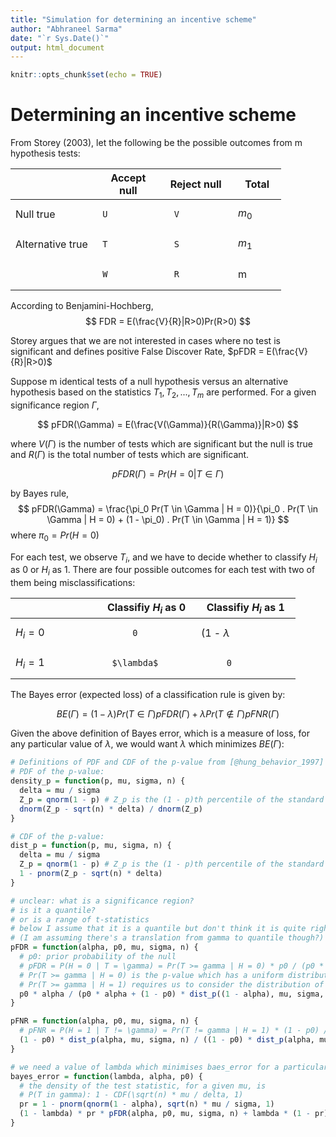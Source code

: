 ```yaml
---
title: "Simulation for determining an incentive scheme"
author: "Abhraneel Sarma"
date: "`r Sys.Date()`"
output: html_document
---
```


```r
knitr::opts_chunk$set(echo = TRUE)
```

# Determining an incentive scheme

From Storey (2003), let the following be the possible outcomes from m hypothesis tests:

+-------------------+-------------+----------------+----------+
|                   | Accept null | Reject null    |  Total   |
+===================+=============+================+==========+
| Null true         |     U       |       V        |  $m_{0}$ |
+-------------------+-------------+----------------+----------+
| Alternative true  |     T       |       S        |  $m_{1}$ |
+-------------------+-------------+----------------+----------+
|                   |     W       |       R        |    m     |
+-------------------+-------------+----------------+----------+
      
According to Benjamini-Hochberg, 
$$
FDR = E(\frac{V}{R}|R>0)Pr(R>0)
$$


Storey argues that we are not interested in cases where no test is significant and defines positive False Discover Rate, $pFDR = E(\frac{V}{R}|R>0)$

Suppose m identical tests of a null hypothesis versus an alternative hypothesis based on the statistics $T_1,T_2,...,T_m$ are performed. For a given significance region $\Gamma,$

$$
pFDR(\Gamma) = E(\frac{V(\Gamma)}{R(\Gamma)}|R>0)
$$

where $V(\Gamma)$ is the number of tests which are significant but the null is true and $R(\Gamma)$ is the total number of tests which are significant.

$$
pFDR(\Gamma) = Pr(H = 0|T \in \Gamma)
$$

by Bayes rule, 
$$
pFDR(\Gamma) = \frac{\pi_0 Pr(T \in \Gamma | H = 0)}{\pi_0 . Pr(T \in \Gamma | H = 0) + (1 - \pi_0) . Pr(T \in \Gamma | H = 1)}
$$ 
where $\pi_0 = Pr(H = 0)$

For each test, we observe $T_i$, and we have to decide whether to classify $H_i$ as 0 or $H_i$ as 1. There are four possible outcomes for each test with two of them being misclassifications:

+-------------------+----------------------+----------------------+
|                   | Classifiy $H_i$ as 0 | Classifiy $H_i$ as 1 |
+===================+======================+======================+
| $H_i = 0$         |           0          |   (1 - $\lambda$     |
+-------------------+----------------------+----------------------+
| $H_i = 1$         |       $\lambda$      |          0           |
+-------------------+----------------------+----------------------+

The Bayes error (expected loss) of a classification rule is given by:

$$
BE(\Gamma) = (1 - \lambda)Pr(T \in \Gamma)pFDR(\Gamma) + \lambda Pr(T \not\in \Gamma)pFNR(\Gamma)
$$



Given the above definition of Bayes error, which is a measure of loss, for any particular value of $\lambda$, we would want $\lambda$ which minimizes $BE(\Gamma)$:



```r
# Definitions of PDF and CDF of the p-value from [@hung_behavior_1997]
# PDF of the p-value:
density_p = function(p, mu, sigma, n) {
  delta = mu / sigma
  Z_p = qnorm(1 - p) # Z_p is the (1 - p)th percentile of the standard Gaussian distribution
  dnorm(Z_p - sqrt(n) * delta) / dnorm(Z_p)
}

# CDF of the p-value:
dist_p = function(p, mu, sigma, n) {
  delta = mu / sigma
  Z_p = qnorm(1 - p) # Z_p is the (1 - p)th percentile of the standard Gaussian distribution
  1 - pnorm(Z_p - sqrt(n) * delta)
}

# unclear: what is a significance region?
# is it a quantile?
# or is a range of t-statistics
# below I assume that it is a quantile but don't think it is quite right
# (I am assuming there's a translation from gamma to quantile though?)
pFDR = function(alpha, p0, mu, sigma, n) {
  # p0: prior probability of the null
  # pFDR = P(H = 0 | T = \gamma) = Pr(T >= gamma | H = 0) * p0 / (p0 * Pr(T >= gamma | H = 0) + (1 - p0) * Pr(T >= gamma | H = 1))
  # Pr(T >= gamma | H = 0) is the p-value which has a uniform distribution over [0, 1] when the null is true
  # Pr(T >= gamma | H = 1) requires us to consider the distribution of the p-value when the null is false
  p0 * alpha / (p0 * alpha + (1 - p0) * dist_p((1 - alpha), mu, sigma, n))
}

pFNR = function(alpha, p0, mu, sigma, n) {
  # pFNR = P(H = 1 | T != \gamma) = Pr(T != gamma | H = 1) * (1 - p0) / ((1 - p0) * Pr(T != gamma | H = 1) + p0 * Pr(T != gamma | H = 0))
  (1 - p0) * dist_p(alpha, mu, sigma, n) / ((1 - p0) * dist_p(alpha, mu, sigma, n) + p0 * (1 - alpha))
}

# we need a value of lambda which minimises baes_error for a particular value of alpha integrated over all values of p0
bayes_error = function(lambda, alpha, p0) {
  # the density of the test statistic, for a given mu, is
  # P(T in gamma): 1 - CDF(\sqrt(n) * mu / delta, 1)
  pr = 1 - pnorm(qnorm(1 - alpha), sqrt(n) * mu / sigma, 1)
  (1 - lambda) * pr * pFDR(alpha, p0, mu, sigma, n) + lambda * (1 - pr) * pFNR(alpha, (1 - p0), mu, sigma, n)
}
```

